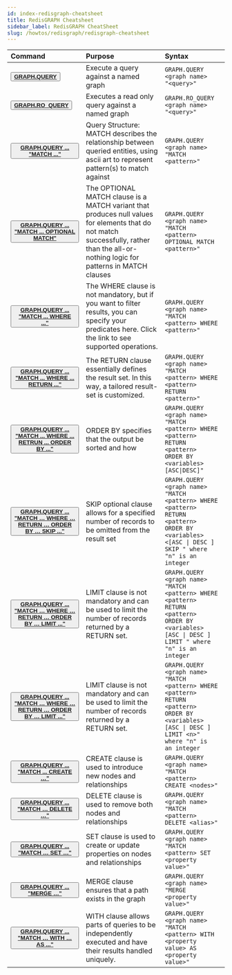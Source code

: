 ```yaml
---
id: index-redisgraph-cheatsheet
title: RedisGRAPH Cheatsheet
sidebar_label: RedisGRAPH CheatSheet
slug: /howtos/redisgraph/redisgraph-cheatsheet
---
```


<GraphEol />

| Command                                                                                                                                      | Purpose                                                                                                                                                                                | Syntax                                                                                                                                                                                       |
| :------------------------------------------------------------------------------------------------------------------------------------------- | :------------------------------------------------------------------------------------------------------------------------------------------------------------------------------------- | :------------------------------------------------------------------------------------------------------------------------------------------------------------------------------------------- |
| <button><b>[GRAPH.QUERY](https://oss.redis.com/redisgraph/commands/#graphquery)</b></button>                                                 | Execute a query against a named graph                                                                                                                                                  | <code>GRAPH.QUERY &lt;graph name&gt; "&lt;query&gt;"</code>                                                                                                                                  |
| <button><b>[GRAPH.RO_QUERY](https://oss.redis.com/redisgraph/commands/#graphro_query)</b></button>                                           | Executes a read only query against a named graph                                                                                                                                       | <code>GRAPH.RO_QUERY &lt;graph name&gt; "&lt;query&gt;"</code>                                                                                                                               |
| <button><b>[GRAPH.QUERY ... "MATCH ..."](https://oss.redis.com/redisgraph/commands/#match)</b></button>                                      | Query Structure: MATCH describes the relationship between queried entities, using ascii art to represent pattern(s) to match against                                                   | <code>GRAPH.QUERY &lt;graph name&gt; "MATCH &lt;pattern&gt;"</code>                                                                                                                          |
| <button><b>[GRAPH.QUERY ... "MATCH ... OPTIONAL MATCH"](https://oss.redis.com/redisgraph/commands/#optional-match)</b></button>              | The OPTIONAL MATCH clause is a MATCH variant that produces null values for elements that do not match successfully, rather than the all-or-nothing logic for patterns in MATCH clauses | <code>GRAPH.QUERY &lt;graph name&gt; "MATCH &lt;pattern&gt; OPTIONAL MATCH &lt;pattern&gt;"</code>                                                                                           |
| <button><b>[GRAPH.QUERY ... "MATCH ... WHERE ..."](https://oss.redis.com/redisgraph/commands/#where)</b></button>                            | The WHERE clause is not mandatory, but if you want to filter results, you can specify your predicates here. Click the link to see supported operations.                                | <code>GRAPH.QUERY &lt;graph name&gt; "MATCH &lt;pattern&gt; WHERE &lt;pattern&gt;"</code>                                                                                                    |
| <button><b>[GRAPH.QUERY ... "MATCH ... WHERE ... RETURN ..."](https://oss.redis.com/redisgraph/commands/#return)</b></button>                | The RETURN clause essentially defines the result set. In this way, a tailored result-set is customized.                                                                                | <code>GRAPH.QUERY &lt;graph name&gt; "MATCH &lt;pattern&gt; WHERE &lt;pattern&gt; RETURN &lt;pattern&gt;"</code>                                                                             |
| <button><b>[GRAPH.QUERY ... "MATCH ... WHERE ... RETRUN ... ORDER BY ..."](https://oss.redis.com/redisgraph/commands/#order-by)</b></button> | ORDER BY specifies that the output be sorted and how                                                                                                                                   | <code>GRAPH.QUERY &lt;graph name&gt; "MATCH &lt;pattern&gt; WHERE &lt;pattern&gt; RETURN &lt;pattern&gt; ORDER BY &lt;variables&gt; \[ASC\|DESC\]"</code>                                    |
| <button><b>[GRAPH.QUERY ... "MATCH … WHERE … RETURN … ORDER BY … SKIP ..."](https://oss.redis.com/redisgraph/commands/#skip)</b></button>    | SKIP optional clause allows for a specified number of records to be omitted from the result set                                                                                        | <code>GRAPH.QUERY &lt;graph name&gt; "MATCH &lt;pattern\> WHERE &lt;pattern&gt; RETURN &lt;pattern&gt; ORDER BY &lt;variables&gt; &lt;[ASC \| DESC \] SKIP \" where "n" is an integer</code> |
| <button><b>[GRAPH.QUERY ... "MATCH … WHERE … RETURN … ORDER BY … LIMIT ..."](https://oss.redis.com/redisgraph/commands/#limit)</b></button>  | LIMIT clause is not mandatory and can be used to limit the number of records returned by a RETURN set.                                                                                 | <code>GRAPH.QUERY &lt;graph name&gt; "MATCH &lt;pattern&gt; WHERE &lt;pattern&gt; RETURN &lt;pattern&gt; ORDER BY &lt;variables&gt; \[ASC \| DESC \] LIMIT " where "n" is an integer</code>  |
| <button><b>[GRAPH.QUERY ... "MATCH … WHERE … RETURN … ORDER BY … LIMIT ..."](https://oss.redis.com/redisgraph/commands/#limit)</b></button>  | LIMIT clause is not mandatory and can be used to limit the number of records returned by a RETURN set.                                                                                 | <code>GRAPH.QUERY &lt;graph name&gt; "MATCH \<pattern\> WHERE \<pattern\> RETURN \<pattern\> ORDER BY \<variables\> \[ASC \| DESC \] LIMIT \<n\>" where "n" is an integer</code>             |
| <button><b>[GRAPH.QUERY ... "MATCH ... CREATE …"](https://oss.redis.com/redisgraph/commands/#create) </b></button>                           | CREATE clause is used to introduce new nodes and relationships                                                                                                                         | <code>GRAPH.QUERY &lt;graph name&gt; "MATCH &lt;pattern&gt; CREATE &lt;nodes&gt;"</code>                                                                                                     |
| <button><b>[GRAPH.QUERY ... "MATCH … DELETE …"](https://oss.redis.com/redisgraph/commands/#delete)</b></button>                              | DELETE clause is used to remove both nodes and relationships                                                                                                                           | <code>GRAPH.QUERY &lt;graph name&gt; "MATCH \<pattern\> DELETE \<alias\>"</code>                                                                                                             |
| <button><b>[GRAPH.QUERY ... "MATCH … SET …"](https://oss.redis.com/redisgraph/commands/#set)</b></button>                                    | SET clause is used to create or update properties on nodes and relationships                                                                                                           | <code>GRAPH.QUERY &lt;graph name&gt; "MATCH \<pattern\> SET \<property value\>"</code>                                                                                                       |
| <button><b>[GRAPH.QUERY ... "MERGE …"](https://oss.redis.com/redisgraph/commands/#merge)</b></button>                                        | MERGE clause ensures that a path exists in the graph                                                                                                                                   | <code>GRAPH.QUERY &lt;graph name&gt; "MERGE \<property value\>"</code>                                                                                                                       |
| <button><b>[GRAPH.QUERY ... "MATCH … WITH … AS ..."](https://oss.redis.com/redisgraph/commands/#with)</b></button>                           | WITH clause allows parts of queries to be independently executed and have their results handled uniquely.                                                                              | <code>GRAPH.QUERY &lt;graph name&gt; "MATCH \<pattern\> WITH \<property value\> AS \<property value\>"</code>                                                                                |
